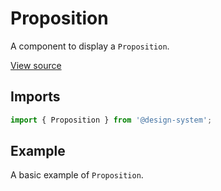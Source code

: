 
<Meta
  title="Sections / Proposition"
  component={Proposition}
/>

# Proposition

A component to display a `Proposition`.

[View source](https://github.com/actarian/design-system/tree/main/@sections/proposition)

## Imports

```js
import { Proposition } from '@design-system';
```

## Example

A basic example of `Proposition`.

<Canvas>
  <Story name="Proposition">
    <Proposition />
  </Story>
</Canvas>
